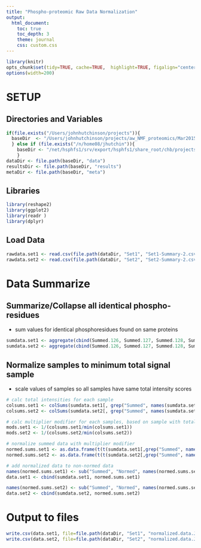 ```yaml
---
title: "Phospho-proteomic Raw Data Normalization"
output:
  html_document:
    toc: true
    toc_depth: 3
    theme: journal
    css: custom.css
---
```

  
```r
library(knitr)
opts_chunk$set(tidy=TRUE, cache=TRUE,  highlight=TRUE, figalign="center", echo=TRUE, warning=FALSE, error=FALSE, message=FALSE, tidy.opts=list(keep.blank.line=FALSE, width.cutoff=120))
options(width=200)
```

# SETUP

## Directories and Variables

```r
if(file.exists("/Users/johnhutchinson/projects")){
  baseDir  <- "/Users/johnhutchinson/projects/aw_NMF_proteomics/Mar2015/"
  } else if (file.exists("/n/home08/jhutchin")){
    baseDir <- "/net/hsphfs1/srv/export/hsphfs1/share_root/chb/projects/aw_NMF_proteomics/Mar2015/"
    }
dataDir <- file.path(baseDir, "data")
resultsDir <- file.path(baseDir, "results")
metaDir <- file.path(baseDir, "meta")
```

## Libraries

```r
library(reshape2)
library(ggplot2)
library(readr )
library(dplyr)
```

## Load Data

```r
rawdata.set1 <- read.csv(file.path(dataDir, "Set1", "Set1-Summary-2.csv"))
rawdata.set2 <- read.csv(file.path(dataDir, "Set2", "Set2-Summary-2.csv"))
```

# Data Summarize

## Summarize/Collapse all identical phospho-residues 
- sum values for identical phosphoresidues found on same proteins

```r
sumdata.set1 <- aggregate(cbind(Summed.126, Summed.127, Summed.128, Summed.129, Summed.130, Summed.131) ~ GeneName+Protein.Relative.Modifications.1, data=rawdata.set1, sum)
sumdata.set2 <- aggregate(cbind(Summed.126, Summed.127, Summed.128, Summed.129, Summed.130, Summed.131) ~ GeneName+Protein.Relative.Modifications.1, data=rawdata.set2, sum)
```

## Normalize samples to minimum total signal sample
- scale values of samples so all samples have same total intensity scores

```r
# calc total intensities for each sample
colsums.set1 <- colSums(sumdata.set1[, grep("Summed", names(sumdata.set1))])
colsums.set2 <- colSums(sumdata.set2[, grep("Summed", names(sumdata.set2))])

# calc multiplier modifier for each samples, based on sample with total lowest intensity
mods.set1 <- 1/(colsums.set1/min(colsums.set1))
mods.set2 <- 1/(colsums.set2/min(colsums.set2))

# normalize summed data with multiplier modifier
normed.sums.set1 <- as.data.frame(t(t(sumdata.set1[,grep("Summed", names(sumdata.set1))])*mods.set1))
normed.sums.set2 <- as.data.frame(t(t(sumdata.set2[,grep("Summed", names(sumdata.set2))])*mods.set2))

# add normalized data to non-normed data
names(normed.sums.set1) <- sub("Summed", "Normed", names(normed.sums.set1))
data.set1 <- cbind(sumdata.set1, normed.sums.set1)

names(normed.sums.set2) <- sub("Summed", "Normed", names(normed.sums.set2))
data.set2 <- cbind(sumdata.set2, normed.sums.set2)
```

# Output to files

```r
write.csv(data.set1, file=file.path(dataDir, "Set1", "normalized.data.JH.csv"))
write.csv(data.set2, file=file.path(dataDir, "Set2", "normalized.data.JH.csv"))
```